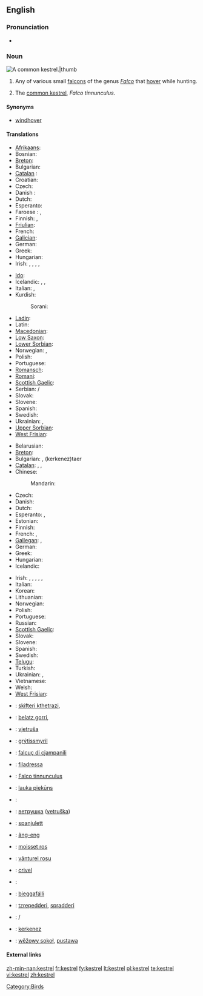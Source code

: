 ==English==

===Pronunciation===
* {{IPA|/'kɛstrəl/}}

===Noun===
[[Image:Common Kestrel 1.jpg|A common '''kestrel'''.|thumb]]
{{en-noun}}

# Any of various small [[falcon]]s of the genus ''[[Falco]]'' that [[hover]] while hunting.
# {{UK}} The [[common kestrel]], ''Falco tinnunculus''.

====Synonyms====
* {{italbrac-colon|common kestrel}} [[windhover]]

====Translations====
{{trans-top|any small falcon of genus ''Falco''}}
* [[Afrikaans]]: {{t|af|valk}}
* Bosnian: {{t|bs|sokol|m}}
* [[Breton]]: {{t-|br|falc'hun}}
* Bulgarian: {{t-|bg|сокол|m}}
* [[Catalan]] : {{t-|ca|falcó|m}}
* Croatian: {{t-|hr|sokol|m}}
* Czech: {{t-|cs|poštolka|f}}
* Danish : {{t-|da|falk|c}}
* Dutch: {{t+|nl|valk|m}}
* Esperanto: {{t-|eo|falko|xs=Esperanto}}
* Faroese : {{t-|fo|falkur|m}}, {{t-|fo|smyril|m}}
* Finnish: {{t-|fi|jalohaukka}}, {{t|fi|haukka}}
* [[Friulian]]: {{t|fur|falcon|m}}
* French: {{t+|fr|faucon|m}}
* [[Galician]]: {{t|gl|falcón|m}}
* German: {{t+|de|Falke|m}}
* Greek: {{t|el|κιρκινέζι|n|tr=kirkινéζι|sc=Grek}}
* Hungarian: {{t|hu|vércse}}
* Irish: {{t-|ga|bod gaoithe|m}}, {{t-|ga|bodaire gaoithe|m}}, {{t-|ga|pocaire gaoithe|m}}, {{t-|ga|seabhac buí|m}}, {{t-|ga|seabhac gaoithe|m}}
{{trans-mid}}
* [[Ido]]: {{t|io|falkono}}
* Icelandic: {{t|is|fálki|m}}, {{t|is|haukur}}, {{t|is|valur}}
* Italian: {{t+|it|falco|m}}, {{t|it|falcone|m}}
* Kurdish:
*: Sorani: {{t|ku|شاهین|tr=shAheen}}
* [[Ladin]]: {{t|lld|falcon|m}}
* Latin: {{t|la|falco|m}}
* [[Macedonian]]: {{t|mk|сокол|tr=sokol|m}}
* [[Low Saxon]]: {{t|nds|Falk|m}}
* [[Lower Sorbian]]: {{t|dsb|sokoł|m}}
* Norwegian: {{t-|no|falk}}, {{t-|no|hauk}}
* Polish: {{t+|pl|sokół|m}}
* Portuguese: {{t+|pt|falcão|m}}
* [[Romansch]]: {{t|rm|falcun|m}}
* [[Romani]]: {{t|rom|falkono|m}}
* [[Scottish Gaelic]]: {{t-|gd|speireag ruadh|f}}
* Serbian: {{t|sr|соко|sc=Cyrl}}/{{t|sr|soko}} {{m}}
* Slovak: {{t|sk|sokol|m}}
* Slovene: {{t+|sl|sokol|f}}
* Spanish: {{t+|es|halcón|m}}
* Swedish: {{t|sv|falk|c}}
* Ukrainian: {{t|uk|сокіл|tr=sokil|m}}, {{trad|uk|сапсан|tr=sapsan|m}}
* [[Upper Sorbian]]: {{t|hsb|sokoł|m}}
* [[West Frisian]]: {{t|fy|falk|m}}
{{trans-bottom}}

{{trans-top|''Falco tinnunculus''}}
* Belarusian: {{t|be|звычайнага пустальга}}
* [[Breton]]: {{t|br|falc’hun logotaer}}
* Bulgarian: {{t|bg|черношипа ветрушка|tr=černošipa vetruška|sc=Cyrl}}, {{t|bg|керкенез|sc=Cyrl}} (kerkenez)taer
* [[Catalan]]: {{t|ca|xoriguer|m}}, {{t|ca|xoriguer gros|m}}, {{t|ca|xoriguer comú|m}}
* Chinese:
*: Mandarin: {{t|zh|一种鹰}}
* Czech: {{t|cs|poštolka obecná|f}}
* Danish: {{t|da|tårnfalk}}
* Dutch: {{t|nl|torenvalk|m}}
* Esperanto: {{t|eo|turfalko}}, {{t|eo|kestrelo}}
* Estonian: {{t|et|tuuletallaja}}
* Finnish: {{t-|fi|tuulihaukka}}
* French: {{t|faucon crécerelle|m}}, {{t+|fr|crécerelle|f}}
* [[Gallegan]]: {{t|gl|lagarteiro}}, {{t|gl|peneireiro}}
* German: {{t+|de|Turmfalke|m}}
* Greek: {{t|el|βραχοκιρκίνεζο|n|tr=brachokirkínezo|sc=Grek}}
* Hungarian: {{t+|hu|vörös vércse}}
* Icelandic: {{t|is|turnfálki}}
{{trans-mid}}
* Irish: {{t-|ga|bod gaoithe|m}}, {{t-|ga|bodaire gaoithe|m}}, {{t-|ga|pocaire gaoithe|m}}, {{t-|ga|pocaire gaoithe coiteann|m}}, {{t-|ga|seabhac buí|m}}, {{t-|ga|seabhac gaoithe|m}}
* Italian: {{t+|it|gheppio|m}}
* Korean: {{t|ko|황조롱이|tr=hwangjorongi}}
* Lithuanian: {{t+|lt|pelėsakalis|xs=Lithuanian}}
* Norwegian: {{t|no|tårnfalk}}
* Polish: {{t+|pl|pustułka|f}}
* Portuguese: {{t|pt|peneireiro-vulgar|m}}
* Russian: {{t|ru|пустельга обыкновенная|f}}
* [[Scottish Gaelic]]: {{t-gd|clamhan ruadh|m}}
* Slovak: {{t|sk|sokol myšiar}}
* Slovene: {{t|sl|navádna postôvka|f}}
* Spanish: {{t|es|cernícalo común|m}}
* Swedish: {{t+|sv|tornfalk|c}}
* [[Telugu]]: {{t|te|నామవాచకం}}
* Turkish: {{t|tr|bayağı kerkenez}}
* Ukrainian: {{t|uk|боривiтер|tr=boriviter}}, {{t|uk|постiльга|tr=postil'ga}}
* Vietnamese: {{t|vi|chim cắt}}
* Welsh: {{t|cy|cudyll coch}}
* [[West Frisian]]: {{t-|fy|reade wikel}}
{{trans-bottom}}

{{checktrans-top}}
* {{ttbc|Albanian}}: [[skifteri kthetrazi]], {{t|sq|petriti}}
* {{ttbc|Basque}}: [[belatz gorri]], {{t|eu|belatz handi}}
* {{ttbc|Croatian}}: [[vjetruša]]
* {{ttbc|Faroese}}: [[grýtissmyril]]
* {{ttbc|Friulian}}: [[falcuç di cjampanili]]
* {{ttbc|Ladin}}: [[filadressa]]
* {{ttbc|Latin}}: [[Falco tinnunculus]] {{m}} <!-- It's "scientific", but is it Latin? I'd suppose that the Romans called kestrel sthg else.-->
* {{ttbc|Latvian}}: [[lauka piekūns]]
* {{ttbc|Lithuanian}}: {{t+|lt|sakalis|xs=Lithuanian}} <!-- de.wikt has sakalas -->
* {{ttbc|Macedonian}}: [[ветрушка]] ([[vetruška]])
{{checktrans-mid}}
* {{ttbc|Maltese}}: [[spanjulett]]
* {{ttbc|Min Nan}}: [[âng-eng]]
* {{ttbc|Occitan}}: [[moisset ros]]
* {{ttbc|Romanian}}: [[vânturel rosu]]
* {{ttbc|Romansh}}: [[crivel]]
* {{ttbc|Russian}}: {{t|ru|cоколы|m|tr=sókol}} <!-- fr.wikt and de.wikt have сокол -->
* {{ttbc|Sami}}: [[bieggafálli]]
* {{ttbc|Sardinian}}: [[tzrepedderi]], [[spradderi]]
* {{ttbc|Serbian}}: {{t|sr|ветрушка|sc=Cyrl}}/{{t|sr|vetruška}}
* {{ttbc|Turkish}}: [[kerkenez]]
* {{ttbc|Upper Sorbian}}: [[wěžowy sokoł]], [[pustawa]]
{{trans-bottom}}

====External links====
{{projectlinks|pedia}}
{{projectlinks|disambig}}

[[Category:Birds]]

[[zh-min-nan:kestrel]]
[[fr:kestrel]]
[[fy:kestrel]]
[[lt:kestrel]]
[[pl:kestrel]]
[[te:kestrel]]
[[vi:kestrel]]
[[zh:kestrel]]